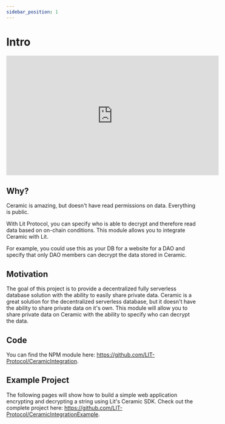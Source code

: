 ```yaml
---
sidebar_position: 1
---
```


# Intro

<iframe
  width="560"
  height="315"
  src="https://www.youtube.com/embed/EENmb0mPGWU"
  title="YouTube video player"
  frameborder="0"
  allow="accelerometer; autoplay; clipboard-write; encrypted-media; gyroscope; picture-in-picture"
  allowfullscreen
></iframe>

## Why?

Ceramic is amazing, but doesn't have read permissions on data. Everything is public. 

With Lit Protocol, you can specify who is able to decrypt and therefore read data based on on-chain conditions. This module allows you to integrate Ceramic with Lit.

For example, you could use this as your DB for a website for a DAO and specify that only DAO members can decrypt the data stored in Ceramic.

## Motivation

The goal of this project is to provide a decentralized fully serverless database solution with the ability to easily share private data. Ceramic is a great solution for the decentralized serverless database, but it doesn't have the ability to share private data on it's own. This module will allow you to share private data on Ceramic with the ability to specify who can decrypt the data.

## Code

You can find the NPM module here: https://github.com/LIT-Protocol/CeramicIntegration.

## Example Project

The following pages will show how to build a simple web application encrypting and decrypting a string using Lit's Ceramic SDK. Check out the complete project here: https://github.com/LIT-Protocol/CeramicIntegrationExample.
